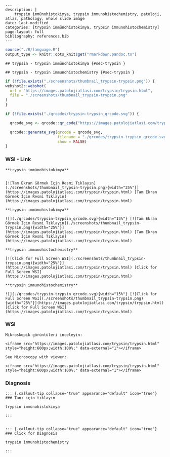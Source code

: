 
```comment
---
description: |
    trypsin immünohistokimya, trypsin immunohistochemistry, patoloji, atlas, pathology, whole slide image
date: last-modified
categories: [trypsin immünohistokimya, trypsin immunohistochemistry]
page-layout: full
bibliography: references.bib
---
```



```r
source("./R/language.R")
output_type <- knitr::opts_knit$get("rmarkdown.pandoc.to")
```


```asis
## trypsin - trypsin immünohistokimya {#sec-trypsin }
```


```asis
## trypsin - trypsin immunohistochemistry {#sec-trypsin }
```






```r
if (!file.exists("./screenshots/thumbnail_trypsin-trypsin.png")) {
webshot2::webshot(
  url = "https://images.patolojiatlasi.com/trypsin/trypsin.html",
  file = "./screenshots/thumbnail_trypsin-trypsin.png"
)
}
```



```r
if (!file.exists("./qrcodes/trypsin-trypsin_qrcode.svg")) {

  qrcode_svg <- qrcode::qr_code("https://images.patolojiatlasi.com/trypsin/trypsin.html")

  qrcode::generate_svg(qrcode = qrcode_svg,
                       filename = "./qrcodes/trypsin-trypsin_qrcode.svg",
                       show = FALSE)
}
```











::::: panel-tabset


### WSI - Link








:::: {.content-hidden when-format="pdf"}


```asis

**trypsin immünohistokimya**


[![Tam Ekran Görmek İçin Resmi Tıklayın](./screenshots/thumbnail_trypsin-trypsin.png){width="25%"}](https://images.patolojiatlasi.com/trypsin/trypsin.html) [Tam Ekran Görmek İçin Resmi Tıklayın](https://images.patolojiatlasi.com/trypsin/trypsin.html)

```

::::


:::: {.content-visible when-format="pdf"}

```asis

**trypsin immünohistokimya**

![](./qrcodes/trypsin-trypsin_qrcode.svg){width="15%"} [![Tam Ekran Görmek İçin Resmi Tıklayın](./screenshots/thumbnail_trypsin-trypsin.png){width="25%"}](https://images.patolojiatlasi.com/trypsin/trypsin.html) [Tam Ekran Görmek İçin Resmi Tıklayın](https://images.patolojiatlasi.com/trypsin/trypsin.html)

```



::::




:::: {.content-hidden when-format="pdf"}


```asis

**trypsin immunohistochemistry**

[![Click for Full Screen WSI](./screenshots/thumbnail_trypsin-trypsin.png){width="25%"}](https://images.patolojiatlasi.com/trypsin/trypsin.html) [Click for Full Screen WSI](https://images.patolojiatlasi.com/trypsin/trypsin.html)

```

::::


:::: {.content-visible when-format="pdf"}

```asis

**trypsin immunohistochemistry**

![](./qrcodes/trypsin-trypsin_qrcode.svg){width="15%"} [![Click for Full Screen WSI](./screenshots/thumbnail_trypsin-trypsin.png){width="25%"}](https://images.patolojiatlasi.com/trypsin/trypsin.html) [Click for Full Screen WSI](https://images.patolojiatlasi.com/trypsin/trypsin.html)

```


::::







### WSI








```asis
Mikroskopik görüntüleri inceleyin:

<iframe src="https://images.patolojiatlasi.com/trypsin/trypsin.html" style="height:600px;width:100%;" data-external="1"></iframe>

```





```asis

See Microscopy with viewer:

<iframe src="https://images.patolojiatlasi.com/trypsin/trypsin.html" style="height:600px;width:100%;" data-external="1"></iframe>

```





### Diagnosis


```asis


::: {.callout-tip collapse="true" appearance="default" icon="true"}
### Tanı için tıklayın

trypsin immünohistokimya

:::


```


```asis


::: {.callout-tip collapse="true" appearance="default" icon="true"}
### Click for Diagnosis

trypsin immunohistochemistry

:::

```









:::::















